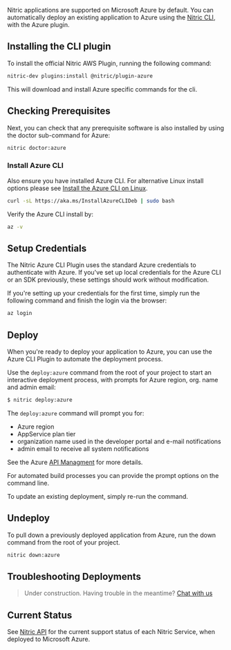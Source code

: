 Nitric applications are supported on Microsoft Azure by default. You can automatically deploy an existing application to Azure using the [Nitric CLI](/docs/reference/cli), with the Azure plugin.

## Installing the CLI plugin

To install the official Nitric AWS Plugin, running the following command:

```bash
nitric-dev plugins:install @nitric/plugin-azure
```

This will download and install Azure specific commands for the cli.

## Checking Prerequisites

Next, you can check that any prerequisite software is also installed by using the doctor sub-command for Azure:

```bash
nitric doctor:azure
```

### Install Azure CLI

Also ensure you have installed Azure CLI. For alternative Linux install options please see [Install the Azure CLI on Linux](https://docs.microsoft.com/en-us/cli/azure/install-azure-cli-linux?pivots=apt).

```bash
curl -sL https://aka.ms/InstallAzureCLIDeb | sudo bash
```

Verify the Azure CLI install by:

```bash
az -v
```

## Setup Credentials

The Nitric Azure CLI Plugin uses the standard Azure credentials to authenticate with Azure. If you've set up local credentials for the Azure CLI or an SDK previously, these settings should work without modification.

If you're setting up your credentials for the first time, simply run the following command and finish the login via the browser:

```bash
az login
```

## Deploy

When you're ready to deploy your application to Azure, you can use the Azure CLI Plugin to automate the deployment process.

Use the `deploy:azure` command from the root of your project to start an interactive deployment process, with prompts for Azure region, org. name and admin email:

```bash
$ nitric deploy:azure
```

The `deploy:azure` command will prompt you for:

- Azure region
- AppService plan tier
- organization name used in the developer portal and e-mail notifications
- admin email to receive all system notifications

See the Azure [API Managment](https://docs.microsoft.com/en-us/cli/azure/apim?view=azure-cli-latest#az_apim_create) for more details.

For automated build processes you can provide the prompt options on the command line.

To update an existing deployment, simply re-run the command.

## Undeploy

To pull down a previously deployed application from Azure, run the down command from the root of your project.

```bash
nitric down:azure
```

## Troubleshooting Deployments

> Under construction. Having trouble in the meantime? <a href="https://github.com/nitrictech/nitric/discussions/" target="_blank">Chat with us</a>

## Current Status

See [Nitric API](../concepts/nitric-apis) for the current support status of each Nitric Service, when deployed to Microsoft Azure.
